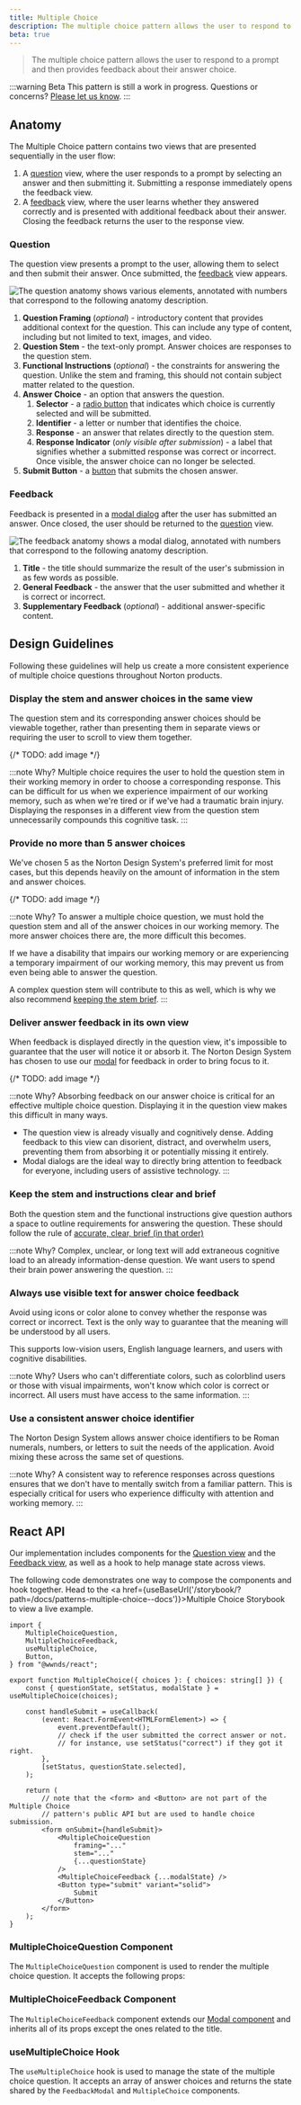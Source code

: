 ```yaml
---
title: Multiple Choice
description: The multiple choice pattern allows the user to respond to a prompt and then provides feedback about their answer choice.
beta: true
---
```



> The multiple choice pattern allows the user to respond to a prompt and then provides feedback about their answer choice.

:::warning
<Badge>Beta</Badge> This pattern is still a work in progress. Questions or concerns? [Please let us know](mailto:nds@wwnorton.com).
:::

## Anatomy

The Multiple Choice pattern contains two views that are presented sequentially in the user flow:

1. A [question](#question) view, where the user responds to a prompt by selecting an answer and then submitting it.
	Submitting a response immediately opens the feedback view.
2. A [feedback](#feedback) view, where the user learns whether they answered correctly and is presented with additional feedback about their answer.
	Closing the feedback returns the user to the response view.

### Question

The question view presents a prompt to the user, allowing them to select and then submit their answer.
Once submitted, the [feedback](#feedback) view appears.

![The question anatomy shows various elements, annotated with numbers that correspond to the following anatomy description.](/img/mc_anatomy_question.png)

1. **Question Framing** (_optional_) - introductory content that provides additional context for the question.
	This can include any type of content, including but not limited to text, images, and video.
1. **Question Stem** - the text-only prompt. Answer choices are responses to the question stem.
1. **Functional Instructions** (_optional_) - the constraints for answering the question.
	Unlike the stem and framing, this should not contain subject matter related to the question.
1. **Answer Choice** - an option that answers the question.
	1. **Selector** - a [radio button](/docs/components/radio-group) that indicates which choice is currently selected and will be submitted.
	1. **Identifier** - a letter or number that identifies the choice.
	1. **Response** - an answer that relates directly to the question stem.
	1. **Response Indicator** (_only visible after submission_) - a label that signifies whether a submitted response was correct or incorrect.
		Once visible, the answer choice can no longer be selected.
1. **Submit Button** - a [button](/docs/components/button) that submits the chosen answer.

### Feedback

Feedback is presented in a [modal dialog](/docs/components/modal) after the user has submitted an answer.
Once closed, the user should be returned to the [question](#question) view.

![The feedback anatomy shows a modal dialog, annotated with numbers that correspond to the following anatomy description.](/img/mc_anatomy_feedback.png)

1. **Title** - the title should summarize the result of the user's submission in as few words as possible.
1. **General Feedback** - the answer that the user submitted and whether it is correct or incorrect.
1. **Supplementary Feedback** (_optional_) - additional answer-specific content.

## Design Guidelines

Following these guidelines will help us create a more consistent experience of multiple choice questions throughout Norton products.

### Display the stem and answer choices in the same view

The question stem and its corresponding answer choices should be viewable together, rather than presenting them in separate views or requiring the user to scroll to view them together.

{/* TODO: add image */}

:::note Why?
Multiple choice requires the user to hold the question stem in their working memory in order to choose a corresponding response.
This can be difficult for us when we experience impairment of our working memory, such as when we're tired or if we've had a traumatic brain injury.
Displaying the responses in a different view from the question stem unnecessarily compounds this cognitive task.
:::

### Provide no more than 5 answer choices

We've chosen 5 as the Norton Design System's preferred limit for most cases, but this depends heavily on the amount of information in the stem and answer choices.

{/* TODO: add image */}

:::note Why?
To answer a multiple choice question, we must hold the question stem and all of the answer choices in our working memory.
The more answer choices there are, the more difficult this becomes.

If we have a disability that impairs our working memory or are experiencing a temporary impairment of our working memory, this may prevent us from even being able to answer the question.

A complex question stem will contribute to this as well, which is why we also recommend [keeping the stem brief](#keep-the-stem-and-instructions-clear-and-brief).
:::

### Deliver answer feedback in its own view

When feedback is displayed directly in the question view, it's impossible to guarantee that the user will notice it or absorb it.
The Norton Design System has chosen to use our [modal](/docs/components/modal) for feedback in order to bring focus to it.

{/* TODO: add image */}

:::note Why?
Absorbing feedback on our answer choice is critical for an effective multiple choice question.
Displaying it in the question view makes this difficult in many ways.

- The question view is already visually and cognitively dense.
Adding feedback to this view can disorient, distract, and overwhelm users, preventing them from absorbing it or potentially missing it entirely.
- Modal dialogs are the ideal way to directly bring attention to feedback for everyone, including users of assistive technology.
:::

### Keep the stem and instructions clear and brief

Both the question stem and the functional instructions give question authors a space to outline requirements for answering the question.
These should follow the rule of [accurate, clear, brief (in that order)](/docs/guides/usable-writing-guidelines#accurate-clear-brief-in-that-order)

:::note Why?
Complex, unclear, or long text will add extraneous cognitive load to an already information-dense question.
We want users to spend their brain power answering the question.
:::

### Always use visible text for answer choice feedback

Avoid using icons or color alone to convey whether the response was correct or incorrect.
Text is the only way to guarantee that the meaning will be understood by all users.

This supports low-vision users, English language learners, and users with cognitive disabilities.

:::note Why?
Users who can't differentiate colors, such as colorblind users or those with visual impairments, won't know which color is correct or incorrect.
All users must have access to the same information.
:::

### Use a consistent answer choice identifier

The Norton Design System allows answer choice identifiers to be Roman numerals, numbers, or letters to suit the needs of the application.
Avoid mixing these across the same set of questions.

:::note Why?
A consistent way to reference responses across questions ensures that we don't have to mentally switch from a familiar pattern.
This is especially critical for users who experience difficulty with attention and working memory.
:::

## React API

Our implementation includes components for the [Question view](#question) and the [Feedback view](#feedback), as well as a hook to help manage state across views.

The following code demonstrates one way to compose the components and hook together.
Head to the <a href={useBaseUrl('/storybook/?path=/docs/patterns-multiple-choice--docs')}>Multiple Choice Storybook</a> to view a live example.

```tsx
import {
	MultipleChoiceQuestion,
	MultipleChoiceFeedback,
	useMultipleChoice,
	Button,
} from "@wwnds/react";

export function MultipleChoice({ choices }: { choices: string[] }) {
	const { questionState, setStatus, modalState } = useMultipleChoice(choices);

	const handleSubmit = useCallback(
		(event: React.FormEvent<HTMLFormElement>) => {
			event.preventDefault();
			// check if the user submitted the correct answer or not.
			// for instance, use setStatus("correct") if they got it right.
		},
		[setStatus, questionState.selected],
	);

	return (
		// note that the <form> and <Button> are not part of the Multiple Choice
		// pattern's public API but are used to handle choice submission.
		<form onSubmit={handleSubmit}>
			<MultipleChoiceQuestion
				framing="..."
				stem="..."
				{...questionState}
			/>
			<MultipleChoiceFeedback {...modalState} />
			<Button type="submit" variant="solid">
				Submit
			</Button>
		</form>
	);
}
```

### MultipleChoiceQuestion Component

The `MultipleChoiceQuestion` component is used to render the multiple choice question. It accepts the following props:

<PropsTable from={MultipleChoiceQuestion} />

### MultipleChoiceFeedback Component

The `MultipleChoiceFeedback` component extends our [Modal component](../components/modal) and inherits all of its props except the ones related to the title.

<PropsTable from={MultipleChoiceFeedback} />

### useMultipleChoice Hook

The `useMultipleChoice` hook is used to manage the state of the multiple choice question.
It accepts an array of answer choices and returns the state shared by the `FeedbackModal` and `MultipleChoice` components.
